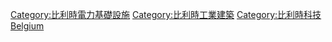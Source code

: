 {{Commonscat|Power plants in Belgium}}

[[Category:比利時電力基礎設施|Category:比利時電力基礎設施]]
[[Category:比利時工業建築|Category:比利時工業建築]]
[[Category:比利時科技|Category:比利時科技]]
[[Category:歐洲各國發電廠|Belgium]]
